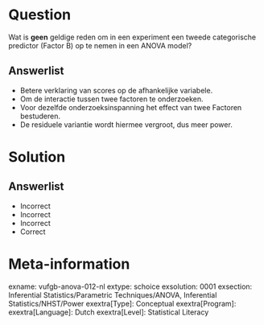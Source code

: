 Question
========

Wat is **geen** geldige reden om in een experiment een tweede categorische predictor (Factor B) op te nemen in een ANOVA model?
  
Answerlist
----------
* Betere verklaring van scores op de afhankelijke variabele.
* Om de interactie tussen twee factoren te onderzoeken.
* Voor dezelfde onderzoeksinspanning het effect van twee Factoren bestuderen.
* De residuele variantie wordt hiermee vergroot, dus meer power.

Solution
========

Answerlist
----------
* Incorrect
* Incorrect
* Incorrect
* Correct

Meta-information
================
exname: vufgb-anova-012-nl
extype: schoice
exsolution: 0001
exsection: Inferential Statistics/Parametric Techniques/ANOVA, Inferential Statistics/NHST/Power
exextra[Type]: Conceptual
exextra[Program]: 
exextra[Language]: Dutch
exextra[Level]: Statistical Literacy
